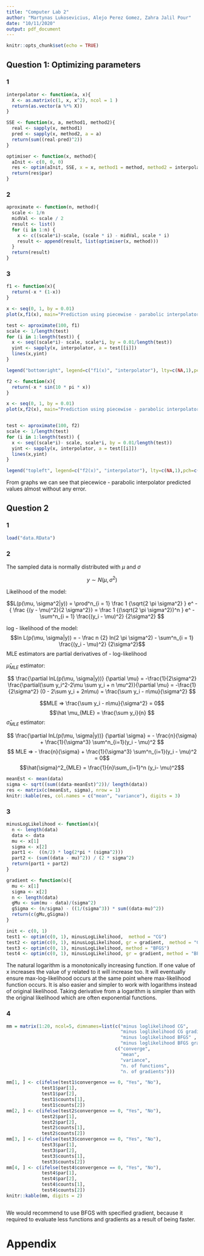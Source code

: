 ---
title: "Computer Lab 2"
author: "Martynas Lukosevicius, Alejo Perez Gomez, Zahra Jalil Pour"
date: "10/11/2020"
output: pdf_document
---

```{r setup, include=FALSE}
knitr::opts_chunk$set(echo = TRUE)
```

## Question 1: Optimizing parameters

### 1
```{r}
interpolator <- function(a, x){
  X <- as.matrix(c(1, x, x^2), ncol = 1 )
  return(as.vector(a %*% X))
}

SSE <- function(x, a, method1, method2){
  real <- sapply(x, method1)
  pred <- sapply(x, method2, a = a)
  return(sum((real-pred)^2))
}

optimiser <- function(x, method){
  aInit <- c(0, 0, 0)
  res <- optim(aInit, SSE, x = x, method1 = method, method2 = interpolator)
  return(res$par)
}
```

### 2 
```{r}
aproximate <- function(n, method){
  scale <- 1/n
  midVal <- scale / 2
  result <- list()
  for (i in 1:n) {
    x <- c((scale*i)-scale, (scale * i) - midVal, scale * i)
    result <- append(result, list(optimiser(x, method)))
  }
  return(result)
}
```

### 3

```{r, echo=FALSE, fig.height = 4}
f1 <- function(x){
  return(-x * (1-x))
}

x <- seq(0, 1, by = 0.01)
plot(x,f1(x), main="Prediction using piecewise - parabolic interpolator, n = 100", ylab = "y")

test <- aproximate(100, f1)
scale <- 1/length(test)
for (i in 1:length(test)) {
  x <- seq((scale*i)- scale, scale*i, by = 0.01/length(test))
  yint <- sapply(x, interpolator, a = test[[i]])
  lines(x,yint)
}

legend("bottomright", legend=c("f1(x)", "interpolator"), lty=c(NA,1),pch=c(1,NA))
```

```{r, echo = FALSE, fig.height = 4}

f2 <- function(x){
  return(-x * sin(10 * pi * x))
}

x <- seq(0, 1, by = 0.01)
plot(x,f2(x), main="Prediction using piecewise - parabolic interpolator, n = 100", ylab = "y")


test <- aproximate(100, f2)
scale <- 1/length(test)
for (i in 1:length(test)) {
  x <- seq((scale*i)- scale, scale*i, by = 0.01/length(test))
  yint <- sapply(x, interpolator, a = test[[i]])
  lines(x,yint)
}

legend("topleft", legend=c("f2(x)", "interpolator"), lty=c(NA,1),pch=c(1,NA))
```
From graphs we can see that piecewice - parabolic interpolator predicted values almost without any error.

## Question 2

### 1

```{r}
load("data.RData")
```

### 2

The sampled data is normally distributed with $\mu$ and $\sigma$ 

$$y \sim N(\mu, \sigma^2)$$

Likelihood of the model:

$$L(p(\mu, \sigma^2|y)) = \prod^n_{i = 1} \frac 1 {\sqrt{2 \pi \sigma^2} } e^ - { \frac {(y - \mu)^2}{2 \sigma^2}} = \frac 1 {(\sqrt{2 \pi \sigma^2})^n } e^ - \sum^n_{i = 1} \frac{(y_i - \mu)^2} {2\sigma^2} $$

log - likelihood of the model:
$$ln L(p(\mu, \sigma|y)) = - \frac n {2} ln(2 \pi \sigma^2) - \sum^n_{i = 1} \frac{(y_i - \mu)^2} {2\sigma^2}$$
MLE estimators are partial derivatives of - log-likelihood

$\hat \mu _{MLE}$ estimator:

$$ \frac{\partial lnL(p(\mu, \sigma|y))} {\partial \mu} = -\frac{1}{2\sigma^2} \frac{\partial(\sum y_i^2-2\mu \sum y_i + n \mu^2)}{\partial \mu} = -\frac{1}{2\sigma^2} (0 - 2\sum y_i + 2n\mu) = \frac{\sum y_i - n\mu}{\sigma^2} $$

$$MLE => \frac{\sum y_i - n\mu}{\sigma^2} = 0$$
$$\hat \mu_{MLE} = \frac{\sum y_i}{n} $$
$\hat \sigma _{MLE}$ estimator:

$$ \frac{\partial lnL(p(\mu, \sigma|y))} {\partial \sigma} = - \frac{n}{\sigma} + \frac{1}{\sigma^3} \sum^n_{i=1}(y_i - \mu)^2 $$
$$ MLE => - \frac{n}{\sigma} + \frac{1}{\sigma^3} \sum^n_{i=1}(y_i - \mu)^2 = 0$$
$$\hat{\sigma}^2_{MLE} = \frac{1}{n}\sum_{i=1}^n (y_i- \mu)^2$$

```{r, echo=FALSE}
meanEst <- mean(data)
sigma <- sqrt((sum((data-meanEst)^2))/ length(data))
res <- matrix(c(meanEst, sigma), nrow = 1)
knitr::kable(res, col.names = c("mean", "variance"), digits = 3)

```

### 3



<!-- $$ln L(p(\mu, \sigma|y)) = - \frac n {2} ln(2 \pi \sigma^2) - \sum^n_{i = 1} \frac{(y_i - \mu)^2} {2\sigma^2}$$ -->
<!-- $$ \frac{\sum (y-\mu)^2}{2\sigma^2} = \frac{\sum y^2-2(\sum y)\mu +n\mu^2}{2\sigma^2} = \frac{\sum( \mu - y_i)}{\sigma^2}$$ -->


```{r}


minusLogLikelihood <- function(x){
  n <- length(data)
  data <- data
  mu <- x[1]
  sigma <- x[2]
  part1 <-  ((n/2) * log(2*pi * (sigma^2)))
  part2 <- (sum((data - mu)^2)) / (2 * sigma^2)
  return(part1 + part2)
}

```

```{r , echo=FALSE}

gradient <- function(x){
  mu <- x[1]
  sigma <- x[2]
  n <- length(data)
  gMu <- sum(mu - data)/(sigma^2)
  gSigma <- (n/sigma) - ((1/(sigma^3)) * sum((data-mu)^2))
  return(c(gMu,gSigma))
}

init <- c(0, 1)
test1 <- optim(c(0, 1), minusLogLikelihood,  method = "CG")
test2 <- optim(c(0, 1), minusLogLikelihood, gr = gradient,  method = "CG")
test3 <- optim(c(0, 1), minusLogLikelihood, method = "BFGS")
test4 <- optim(c(0, 1), minusLogLikelihood, gr = gradient, method = "BFGS")

```


The natural logarithm is a monotonically increasing function. If one value of x increases the value of y related to it will increase too. It will eventually ensure max-log-likelihood occurs at the same point where max-likelihood function occurs. It is also easier and simpler to work with logarithms instead of original likelihood. Taking derivative from a logarithm is simpler than with the original likelihood which are often exponential functions.

### 4

```{r, echo=FALSE}

mm = matrix(1:20, ncol=5, dimnames=list(c("minus loglikelihood CG", 
                                          "minus loglikelihood CG gradient",
                                          "minus loglikelihood BFGS" ,
                                          "minus loglikelihood BFGS gradient"), 
                                        c("converge", 
                                          "mean", 
                                          "variance", 
                                          "n. of functions", 
                                          "n. of gradients")))

mm[1, ] <- c(ifelse(test1$convergence == 0, "Yes", "No"), 
             test1$par[1], 
             test1$par[2], 
             test1$counts[1], 
             test1$counts[2])
mm[2, ] <- c(ifelse(test2$convergence == 0, "Yes", "No"), 
             test2$par[1], 
             test2$par[2], 
             test2$counts[1], 
             test2$counts[2])
mm[3, ] <- c(ifelse(test3$convergence == 0, "Yes", "No"), 
             test3$par[1], 
             test3$par[2], 
             test3$counts[1], 
             test3$counts[2])
mm[4, ] <- c(ifelse(test4$convergence == 0, "Yes", "No"), 
             test4$par[1], 
             test4$par[2], 
             test4$counts[1], 
             test4$counts[2])
knitr::kable(mm, digits = 2)



```

We would recommend to use BFGS with specified gradient, because it required to evaluate less functions and gradients as a result of being faster. 

# Appendix

```{r ref.label=knitr::all_labels(), echo = T, eval = F}
```

